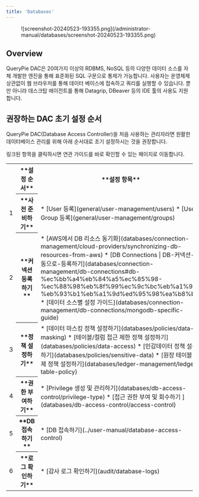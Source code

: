 ```yaml
---
title: 'Databases'
---
```



<figure data-layout="center" data-align="center">
![screenshot-20240523-193355.png](/administrator-manual/databases/screenshot-20240523-193355.png)
</figure>

## Overview

QueryPie DAC은 20여가지 이상의 RDBMS, NoSQL 등의 다양한 데이터 소스를 자체 개발한 엔진을 통해 표준화된 SQL 구문으로 통제가 가능합니다. 사용자는 운영체제 상관없이 웹 브라우저를 통해 데이터 베이스에 접속하고 쿼리를 실행할 수 있습니다. 뿐만 아니라 데스크탑 에이전트를 통해 Datagrip, DBeaver 등의 IDE 툴의 사용도 지원합니다.

## 권장하는 DAC 초기 설정 순서

QueryPie DAC(Database Access Controller)을 처음 사용하는 관리자라면 원활한 데이터베이스 관리를 위해 아래 순서대로 초기 설정하시는 것을 권장합니다.

<Callout type="info">
링크된 항목을 클릭하시면 연관 가이드를 바로 확인할 수 있는 페이지로 이동합니다.
</Callout>

<table data-table-width="760" data-layout="default" local-id="732b2fe2-d76c-4f02-aa32-1d192dd4db6e">
<colgroup>
<col/>
<col/>
<col/>
</colgroup>
<tbody>
<tr>
<th class="numberingColumn">
</th>
<th>
**설정 순서**
</th>
<th>
**설정 항목**
</th>
</tr>
<tr>
<td class="numberingColumn">
1
</td>
<th>
**사전 준비하기**
</th>
<td>
* [User 등록](general/user-management/users) 
* [User Group 등록](general/user-management/groups)
</td>
</tr>
<tr>
<td class="numberingColumn">
2
</td>
<th>
**커넥션 등록하기**
</th>
<td>
* [AWS에서 DB 리소스 동기화](databases/connection-management/cloud-providers/synchronizing-db-resources-from-aws)
* [DB Connections | DB-커넥션-수동으로-등록하기](databases/connection-management/db-connections#db-%ec%bb%a4%eb%84%a5%ec%85%98-%ec%88%98%eb%8f%99%ec%9c%bc%eb%a1%9c-%eb%93%b1%eb%a1%9d%ed%95%98%ea%b8%b0)
* [데이터 소스별 설정 가이드](databases/connection-management/db-connections/mongodb-specific-guide)
</td>
</tr>
<tr>
<td class="numberingColumn">
3
</td>
<th>
**정책 설정하기**
</th>
<td>
* [데이터 마스킹 정책 설정하기](databases/policies/data-masking)
* [테이블/컬럼 접근 제한 정책 설정하기](databases/policies/data-access)
* [민감데이터 정책 설정하기](databases/policies/sensitive-data)
* [원장 테이블 통제 정책 설정하기](databases/ledger-management/ledger-table-policy)
</td>
</tr>
<tr>
<td class="numberingColumn">
4
</td>
<th>
**권한 부여하기**
</th>
<td>
* [Privilege 생성 및 관리하기](databases/db-access-control/privilege-type)
* [접근 권한 부여 및 회수하기 ](databases/db-access-control/access-control)
</td>
</tr>
<tr>
<td class="numberingColumn">
5
</td>
<th>
**DB 접속하기**
</th>
<td>
* [DB 접속하기](../user-manual/database-access-control)
</td>
</tr>
<tr>
<td class="numberingColumn">
6
</td>
<th>
**로그 확인하기**
</th>
<td>
* [감사 로그 확인하기](audit/database-logs)
</td>
</tr>
</tbody>
</table>
